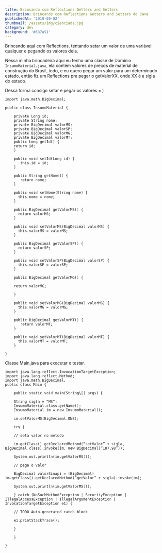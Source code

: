 ```yaml
---
title: Brincando com Reflections Getters and Setters
description: Brincando com Reflections Getters and Setters do Java
publishedAt: '2019-09-02'
thumbnail: /assets/img/cienciada.jpg
category: dev
background: '#637a91'
---
```

Brincando aqui com Reflections, tentando setar um valor de uma variável qualquer e pegando os valores dela.

Nessa minha brincadeira aqui eu tenho uma classe de Domínio `InsumoMaterial.java`, ela contém valores de preços de material de construção do Brasil, todo, e eu quero pegar um valor para um determinado estado, então fiz um Reflections pra pegar o getValorXX, onde XX é a sigla do estado.

Dessa forma consigo setar e pegar os valores = )

```
import java.math.BigDecimal;

public class InsumoMaterial {

    private Long id;
    private String nome;
    private BigDecimal valorMS;
    private BigDecimal valorSP;
    private BigDecimal valorMG;
    private BigDecimal valorMT;
    public Long getId() {
    return id;
    }

    public void setId(Long id) {
       this.id = id;
    }

    public String getNome() {
       return nome;
    }

    public void setNome(String nome) {
      this.nome = nome;
    }

    public BigDecimal getValorMS() {
      return valorMS;
    }

    public void setValorMS(BigDecimal valorMS) {
      this.valorMS = valorMS;
    }

    public BigDecimal getValorSP() {
      return valorSP;
    }

    public void setValorSP(BigDecimal valorSP) {
      this.valorSP = valorSP;
    }

    public BigDecimal getValorMG() {

    return valorMG;

    }

    public void setValorMG(BigDecimal valorMG) {
      this.valorMG = valorMG;
    }

    public BigDecimal getValorMT() {
       return valorMT;
    }

    public void setValorMT(BigDecimal valorMT) {
      this.valorMT = valorMT;
    }

}
```

Classe Main.java para executar e testar.

```
import java.lang.reflect.InvocationTargetException;
import java.lang.reflect.Method;
import java.math.BigDecimal;
public class Main {

    public static void main(String\[] args) {

    String sigla = “MS”;
    InsumoMaterial.class.getName();
    InsumoMaterial im = new InsumoMaterial();

    im.setValorMS(BigDecimal.ONE);

    try {

    // seta valor no método

    im.getClass().getDeclaredMethod(“setValor” + sigla, BigDecimal.class).invoke(im, new BigDecimal(“187.98”));

    System.out.println(im.getValorMS());

    // pega o valor

    BigDecimal valorSinapi = (BigDecimal) im.getClass().getDeclaredMethod(“getValor” + sigla).invoke(im);

    System.out.println(im.getValorMS());

    } catch (NoSuchMethodException | SecurityException | IllegalAccessException | IllegalArgumentException | InvocationTargetException e1) {

    // TODO Auto-generated catch block

    e1.printStackTrace();

    }

    }

}
```
